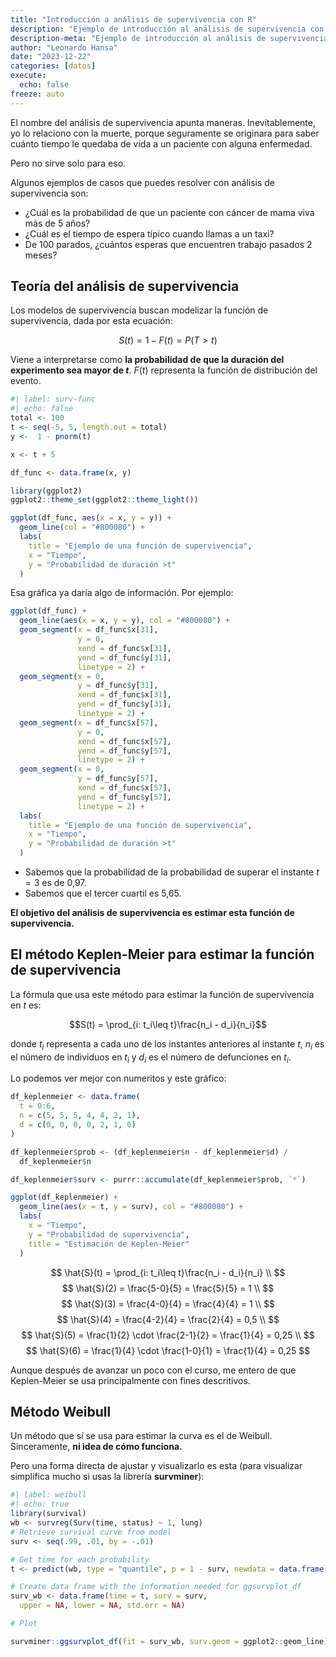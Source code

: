 ```yaml
---
title: "Introducción a análisis de supervivencia con R"
description: "Ejemplo de introducción al análisis de supervivencia con R"
description-meta: "Ejemplo de introducción al análisis de supervivencia con R"
author: "Leonardo Hansa"
date: "2023-12-22"
categories: [datos]
execute: 
  echo: false
freeze: auto
---
```


El nombre del análisis de supervivencia apunta maneras. Inevitablemente, yo lo relaciono con la muerte, porque seguramente se originara para saber cuánto tiempo le quedaba de vida a un paciente con alguna enfermedad. 

Pero no sirve solo para eso. 

Algunos ejemplos de casos que puedes resolver con análisis de supervivencia son: 

- ¿Cuál es la probabilidad de que un paciente con cáncer de mama viva más de 5 años?
- ¿Cuál es el tiempo de espera típico cuando llamas a un taxi?
- De 100 parados, ¿cuántos esperas que encuentren trabajo pasados 2 meses?

## Teoría del análisis de supervivencia

Los modelos de supervivencia buscan modelizar la función de supervivencia, dada por esta ecuación: 

$$S(t) = 1 - F(t) = P(T > t)$$

Viene a interpretarse como **la probabilidad de que la duración del experimento sea mayor de $t$**. $F(t)$ representa la función de distribución del evento. 

```r
#| label: surv-func
#| echo: false
total <- 100
t <- seq(-5, 5, length.out = total)
y <-  1 - pnorm(t)

x <- t + 5

df_func <- data.frame(x, y)

library(ggplot2)
ggplot2::theme_set(ggplot2::theme_light())

ggplot(df_func, aes(x = x, y = y)) + 
  geom_line(col = "#800080") + 
  labs(
    title = "Ejemplo de una función de supervivencia", 
    x = "Tiempo", 
    y = "Probabilidad de duración >t"
  )
```
Esa gráfica ya daría algo de información. Por ejemplo: 

```r
ggplot(df_func) + 
  geom_line(aes(x = x, y = y), col = "#800080") + 
  geom_segment(x = df_func$x[31], 
               y = 0, 
               xend = df_func$x[31], 
               yend = df_func$y[31], 
               linetype = 2) + 
  geom_segment(x = 0, 
               y = df_func$y[31], 
               xend = df_func$x[31], 
               yend = df_func$y[31],  
               linetype = 2) + 
  geom_segment(x = df_func$x[57], 
               y = 0, 
               xend = df_func$x[57], 
               yend = df_func$y[57], 
               linetype = 2) + 
  geom_segment(x = 0, 
               y = df_func$y[57], 
               xend = df_func$x[57], 
               yend = df_func$y[57],  
               linetype = 2) + 
  labs(
    title = "Ejemplo de una función de supervivencia", 
    x = "Tiempo", 
    y = "Probabilidad de duración >t"
  )
```

- Sabemos que la probabilidad de la probabilidad de superar el instante $t = 3$ es de 0,97. 
- Sabemos que el tercer cuartil es 5,65.
 
 **El objetivo del análisis de supervivencia es estimar esta función de supervivencia.**

## El método Keplen-Meier para estimar la función de supervivencia

La fórmula que usa este método para estimar la función de supervivencia en $t$ es: 

$$S(t) = \prod_{i: t_i\leq t}\frac{n_i - d_i}{n_i}$$

donde $t_i$ representa a cada uno de los instantes anteriores al instante $t$, $n_i$ es el número de individuos en $t_i$ y $d_i$ es el número de defunciones en $t_i$. 

Lo podemos ver mejor con numeritos y este gráfico: 

```r
df_keplenmeier <- data.frame(
  t = 0:6, 
  n = c(5, 5, 5, 4, 4, 2, 1), 
  d = c(0, 0, 0, 0, 2, 1, 0)
)

df_keplenmeier$prob <- (df_keplenmeier$n - df_keplenmeier$d) / 
  df_keplenmeier$n

df_keplenmeier$surv <- purrr::accumulate(df_keplenmeier$prob, `*`)

ggplot(df_keplenmeier) + 
  geom_line(aes(x = t, y = surv), col = "#800080") + 
  labs(
    x = "Tiempo", 
    y = "Probabilidad de supervivencia", 
    title = "Estimación de Keplen-Meier"
  )
```
$$
\hat{S}(t) =  \prod_{i: t_i\leq t}\frac{n_i - d_i}{n_i} \\
$$
$$
\hat{S}(2) = \frac{5-0}{5} = \frac{5}{5} = 1 \\
$$
$$
\hat{S}(3) = \frac{4-0}{4} = \frac{4}{4} = 1 \\
$$
$$
\hat{S}(4) = \frac{4-2}{4} = \frac{2}{4} = 0,5 \\
$$
$$
\hat{S}(5) = \frac{1}{2} \cdot \frac{2-1}{2} = \frac{1}{4} = 0,25 \\
$$
$$
\hat{S}(6) = \frac{1}{4} \cdot \frac{1-0}{1} = \frac{1}{4} = 0,25 
$$

Aunque después de avanzar un poco con el curso, me entero de que Keplen-Meier se usa principalmente con fines descritivos.

## Método Weibull

Un método que sí se usa para estimar la curva es el de Weibull. Sinceramente, **ni idea de cómo funciona.**

Pero una forma directa de ajustar y visualizarlo es esta (para visualizar simplifica mucho si usas la librería **survminer**):

```r
#| label: weibull
#| echo: true
library(survival)
wb <- survreg(Surv(time, status) ~ 1, lung)
# Retrieve survival curve from model
surv <- seq(.99, .01, by = -.01)

# Get time for each probability
t <- predict(wb, type = "quantile", p = 1 - surv, newdata = data.frame(1))

# Create data frame with the information needed for ggsurvplot_df
surv_wb <- data.frame(time = t, surv = surv, 
  upper = NA, lower = NA, std.err = NA)

# Plot

survminer::ggsurvplot_df(fit = surv_wb, surv.geom = ggplot2::geom_line)
```


